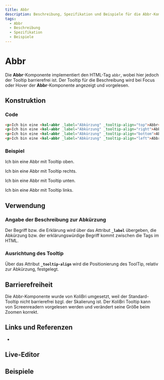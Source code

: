```yaml
---
title: Abbr
description: Beschreibung, Spezifikation und Beispiele für die Abbr-Komponente.
tags:
  - Abbr
  - Beschreibung
  - Spezifikation
  - Beispiele
---
```



# Abbr

Die **Abbr**-Komponente implementiert den HTML-Tag `abbr`, wobei hier jedoch der Tooltip barrierefrei ist.
Der Tooltip für die Beschreibung wird bei Focus oder Hover der **Abbr**-Komponente angezeigt und vorgelesen.

## Konstruktion

### Code

```html
<p>Ich bin eine <kol-abbr _label="Abkürzung" _tooltip-align="top">Abbr</kol-abbr> mit Tooltip oben.</p>
<p>Ich bin eine <kol-abbr _label="Abkürzung" _tooltip-align="right">Abbr</kol-abbr> mit Tooltip rechts.</p>
<p>Ich bin eine <kol-abbr _label="Abkürzung" _tooltip-align="bottom">Abbr</kol-abbr> mit Tooltip unten.</p>
<p>Ich bin eine <kol-abbr _label="Abkürzung" _tooltip-align="left">Abbr</kol-abbr> mit Tooltip links.</p>
```

### Beispiel

<p>Ich bin eine <kol-abbr _label="Abkürzung" _tooltip-align="top">Abbr</kol-abbr> mit Tooltip oben.</p>
<p>Ich bin eine <kol-abbr _label="Abkürzung" _tooltip-align="right">Abbr</kol-abbr> mit Tooltip rechts.</p>
<p>Ich bin eine <kol-abbr _label="Abkürzung" _tooltip-align="bottom">Abbr</kol-abbr> mit Tooltip unten.</p>
<p>Ich bin eine <kol-abbr _label="Abkürzung" _tooltip-align="left">Abbr</kol-abbr> mit Tooltip links.</p>

## Verwendung

### Angabe der Beschreibung zur Abkürzung

Der Begriff bzw. die Erklärung wird über das Attribut **`_label`** übergeben, die Abkürzung bzw. der erklärungswürdige Begriff kommt zwischen die Tags im HTML.

### Ausrichtung des Tooltip

Über das Attribut **`_tooltip-align`** wird die Positionierung des ToolTip, relativ zur Abkürzung, festgelegt.

## Barrierefreiheit

Die Abbr-Komponente wurde von KoliBri umgesetzt, weil der Standard-Tooltip nicht barrierefrei bzgl. der Skalierung ist.
Der KoliBri Tooltip kann von Screenreadern vorgelesen werden und verändert seine Größe beim Zoomen korrekt.

## Links und Referenzen

- <kol-link _href="https://developer.mozilla.org/de/docs/Web/HTML/Element/abbr" _target="_blank"></kol-link>

<Readme />

<ExampleLink component="abbr" />

## Live-Editor

<LiveEditorCompact component="abbr" />

## Beispiele

<Configurator component="abbr" sample="basic" />
